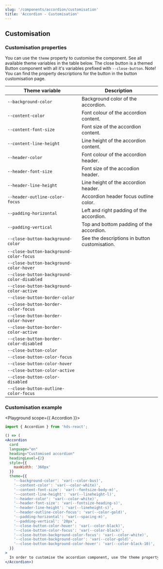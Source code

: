 ```yaml
---
slug: '/components/accordion/customisation'
title: 'Accordion - Customisation'
---
```




## Customisation

### Customisation properties

You can use the `theme` property to customise the component. See all available theme variables in the table below.
The close button is a themed Button component with all it's variables prefixed with <code>--close-button</code>.
Note! You can find the property descriptions for the button in the <InternalLink size="M" href="/components/button/customisation">button customisation page</InternalLink>.


| Theme variable                            | Description                                     |
| ----------------------------------------  | ----------------------------------------------- |
| <code>--background-color</code>           | Background color of the accordion.              |
| <code>--content-color</code>              | Font colour of the accordion content.           |
| <code>--content-font-size</code>          | Font size of the accordion content.             |
| <code>--content-line-height</code>        | Line height of the accordion content.           |
| <code>--header-color</code>               | Font colour of the accordion header.            |
| <code>--header-font-size</code>           | Font size of the accodion header.               |
| <code>--header-line-height</code>         | Line height of the accordion header.            |
| <code>--header-outline-color-focus</code> | Accordion header focus outline color.           |
| <code>--padding-horizontal</code>         | Left and right padding of the accordion.        |
| <code>--padding-vertical</code>           | Top and bottom padding of the accordion.        |
| <code>--close-button-background-color</code> | See the descriptions in <InternalLink size="M" href="/components/button/customisation">button customisation</InternalLink>. |
| <code>--close-button-background-color-focus</code> |  |
| <code>--close-button-background-color-hover</code> |  |
| <code>--close-button-background-color-disabled</code> |  |
| <code>--close-button-background-color-active</code> |  |
| <code>--close-button-border-color</code> |  |
| <code>--close-button-border-color-focus</code> |  |
| <code>--close-button-border-color-hover</code> |  |
| <code>--close-button-border-color-active</code> |  |
| <code>--close-button-border-color-disabled</code> |  |
| <code>--close-button-color</code> |  |
| <code>--close-button-color-focus</code> |  |
| <code>--close-button-color-hover</code> |  |
| <code>--close-button-color-active</code> |  |
| <code>--close-button-color-disabled</code> |  |
| <code>--close-button-outline-color-focus</code> |  |


### Customisation example
<Playground scope={{ Accordion }}>

```jsx
import { Accordion } from 'hds-react';

() => (
<Accordion
  card
  language="en"
  heading="Customised accordion"
  headingLevel={2}
  style={{
    maxWidth: '360px'
  }}
  theme={{
    '--background-color': 'var(--color-bus)',
    '--content-color': 'var(--color-white)',
    '--content-font-size': 'var(--fontsize-body-m)',
    '--content-line-height': 'var(--lineheight-l)',
    '--header-color': 'var(--color-white)',
    '--header-font-size': 'var(--fontsize-heading-s)',
    '--header-line-height': 'var(--lineheight-s)',
    '--header-outline-color-focus': 'var(--color-gold)',
    '--padding-horizontal': 'var(--spacing-m)',
    '--padding-vertical': '20px',
    '--close-button-color-hover': 'var(--color-black)',
    '--close-button-color-focus': 'var(--color-black)',
    '--close-button-background-color-focus': 'var(--color-white)',
    '--close-button-background-color': 'var(--color-gold)',
    '--close-button-background-color-hover': 'var(--color-black-10)',
  }}
>
  In order to customise the accordion component, use the theme property.
</Accordion>)
```
</Playground>

